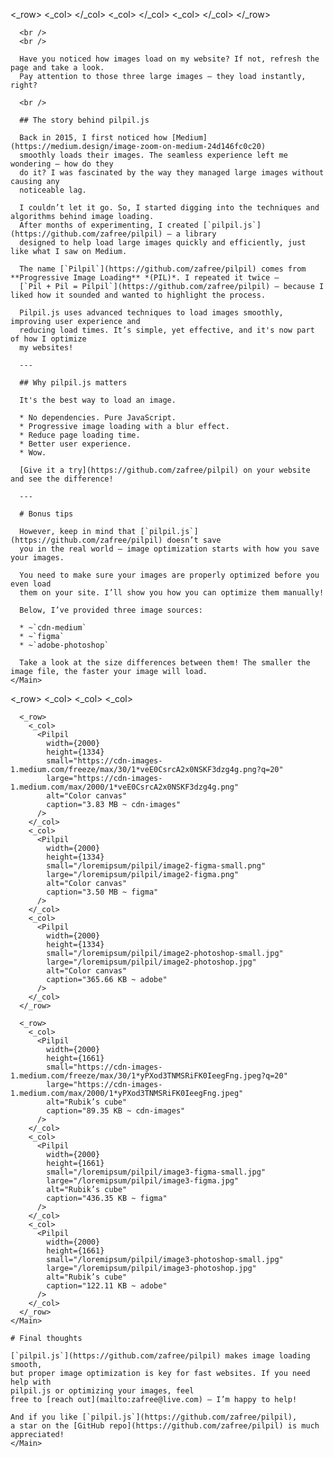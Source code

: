 
<_row>
  <_col>
    <Pilpil
      width={2000}
      height={1446}
      small="https://cdn-images-1.medium.com/freeze/max/30/1*_ASVxMQ2WFospoTZ22MDnw.jpeg?q=20"
      large="https://cdn-images-1.medium.com/max/2000/1*_ASVxMQ2WFospoTZ22MDnw.jpeg"
      alt="Workstation"
    />
  </_col>
  <_col>
    <Pilpil
      width={2000}
      height={1334}
      small="https://cdn-images-1.medium.com/freeze/max/30/1*veE0CsrcA2x0NSKF3dzg4g.png?q=20"
      large="https://cdn-images-1.medium.com/max/2000/1*veE0CsrcA2x0NSKF3dzg4g.png"
      alt="Color canvas"
    />
  </_col>
  <_col>
    <Pilpil
      width={2000}
      height={1661}
      small="https://cdn-images-1.medium.com/freeze/max/30/1*yPXod3TNMSRiFK0IeegFng.jpeg?q=20"
      large="https://cdn-images-1.medium.com/max/2000/1*yPXod3TNMSRiFK0IeegFng.jpeg"
      alt="Rubik’s cube"
    />
  </_col>
</_row>

<Content>
  <Row center>
    <Main>

      <br />
      <br />

      Have you noticed how images load on my website? If not, refresh the page and take a look. 
      Pay attention to those three large images — they load instantly, right?

      <br />

      ## The story behind pilpil.js

      Back in 2015, I first noticed how [Medium](https://medium.design/image-zoom-on-medium-24d146fc0c20) 
      smoothly loads their images. The seamless experience left me wondering — how do they 
      do it? I was fascinated by the way they managed large images without causing any 
      noticeable lag.

      I couldn’t let it go. So, I started digging into the techniques and algorithms behind image loading. 
      After months of experimenting, I created [`pilpil.js`](https://github.com/zafree/pilpil) — a library 
      designed to help load large images quickly and efficiently, just like what I saw on Medium.

      The name [`Pilpil`](https://github.com/zafree/pilpil) comes from **Progressive Image Loading** *(PIL)*. I repeated it twice — 
      [`Pil + Pil = Pilpil`](https://github.com/zafree/pilpil) — because I liked how it sounded and wanted to highlight the process.
      
      Pilpil.js uses advanced techniques to load images smoothly, improving user experience and 
      reducing load times. It’s simple, yet effective, and it's now part of how I optimize 
      my websites!

      ---

      ## Why pilpil.js matters

      It's the best way to load an image. 
      
      * No dependencies. Pure JavaScript.
      * Progressive image loading with a blur effect. 
      * Reduce page loading time. 
      * Better user experience. 
      * Wow.

      [Give it a try](https://github.com/zafree/pilpil) on your website and see the difference!

      ---

      # Bonus tips

      However, keep in mind that [`pilpil.js`](https://github.com/zafree/pilpil) doesn’t save 
      you in the real world — image optimization starts with how you save your images.

      You need to make sure your images are properly optimized before you even load 
      them on your site. I’ll show you how you can optimize them manually!

      Below, I’ve provided three image sources:

      * ~`cdn-medium` 
      * ~`figma`
      * ~`adobe-photoshop`

      Take a look at the size differences between them! The smaller the image file, the faster your image will load.
    </Main>
  </Row>
  
  <Row center>
    <Main full>
      <_row>
        <_col>
          <Pilpil
            width={2000}
            height={1446}
            small="https://cdn-images-1.medium.com/freeze/max/30/1*_ASVxMQ2WFospoTZ22MDnw.jpeg?q=20"
            large="https://cdn-images-1.medium.com/max/2000/1*_ASVxMQ2WFospoTZ22MDnw.jpeg"
            alt="Workstation"
            caption="241.82 KB ~ cdn-images"
          />
        </_col>
        <_col>
          <Pilpil
            width={2000}
            height={1446}
            small="/loremipsum/pilpil/image1-figma-small.jpg"
            large="/loremipsum/pilpil/image1-figma.jpg"
            alt="Workstation"
            caption="1.07 MB ~ figma"
          />
        </_col>
        <_col>
          <Pilpil
            width={2000}
            height={1446}
            small="/loremipsum/pilpil/image1-photoshop-small.jpg"
            large="/loremipsum/pilpil/image1-photoshop.jpg"
            alt="Workstation"
            caption="97.48 KB ~ adobe"
          />
        </_col>
      </_row>

      <_row>
        <_col>
          <Pilpil
            width={2000}
            height={1334}
            small="https://cdn-images-1.medium.com/freeze/max/30/1*veE0CsrcA2x0NSKF3dzg4g.png?q=20"
            large="https://cdn-images-1.medium.com/max/2000/1*veE0CsrcA2x0NSKF3dzg4g.png"
            alt="Color canvas"
            caption="3.83 MB ~ cdn-images"
          />
        </_col>
        <_col>
          <Pilpil
            width={2000}
            height={1334}
            small="/loremipsum/pilpil/image2-figma-small.png"
            large="/loremipsum/pilpil/image2-figma.png"
            alt="Color canvas"
            caption="3.50 MB ~ figma"
          />
        </_col>
        <_col>
          <Pilpil
            width={2000}
            height={1334}
            small="/loremipsum/pilpil/image2-photoshop-small.jpg"
            large="/loremipsum/pilpil/image2-photoshop.jpg"
            alt="Color canvas"
            caption="365.66 KB ~ adobe"
          />
        </_col>
      </_row>

      <_row>
        <_col>
          <Pilpil
            width={2000}
            height={1661}
            small="https://cdn-images-1.medium.com/freeze/max/30/1*yPXod3TNMSRiFK0IeegFng.jpeg?q=20"
            large="https://cdn-images-1.medium.com/max/2000/1*yPXod3TNMSRiFK0IeegFng.jpeg"
            alt="Rubik’s cube"
            caption="89.35 KB ~ cdn-images"
          />
        </_col>
        <_col>
          <Pilpil
            width={2000}
            height={1661}
            small="/loremipsum/pilpil/image3-figma-small.jpg"
            large="/loremipsum/pilpil/image3-figma.jpg"
            alt="Rubik’s cube"
            caption="436.35 KB ~ figma"
          />
        </_col>
        <_col>
          <Pilpil
            width={2000}
            height={1661}
            small="/loremipsum/pilpil/image3-photoshop-small.jpg"
            large="/loremipsum/pilpil/image3-photoshop.jpg"
            alt="Rubik’s cube"
            caption="122.11 KB ~ adobe"
          />
        </_col>
      </_row>
    </Main>
  </Row>
</Content>

<Content>
  <Row center>
    <Main>

    # Final thoughts

    [`pilpil.js`](https://github.com/zafree/pilpil) makes image loading smooth, 
    but proper image optimization is key for fast websites. If you need help with 
    pilpil.js or optimizing your images, feel 
    free to [reach out](mailto:zafree@live.com) — I’m happy to help!

    And if you like [`pilpil.js`](https://github.com/zafree/pilpil), 
    a star on the [GitHub repo](https://github.com/zafree/pilpil) is much appreciated!
    </Main>
  </Row>
</Content>

